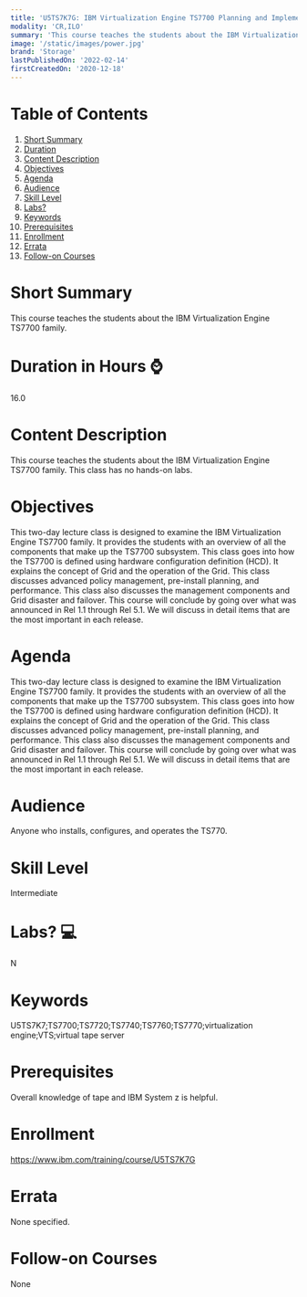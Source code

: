 ```yaml
---
title: 'U5TS7K7G: IBM Virtualization Engine TS7700 Planning and Implementation'
modality: 'CR,ILO'
summary: 'This course teaches the students about the IBM Virtualization Engine TS7700 family.'
image: '/static/images/power.jpg'
brand: 'Storage'
lastPublishedOn: '2022-02-14'
firstCreatedOn: '2020-12-18'
---
```

# Table of Contents
1.  [Short Summary](#short-summary)
2.  [Duration](#duration-in-hours-)
3.  [Content Description](#content-description)
4.  [Objectives](#objectives)
5.  [Agenda](#agenda)
6.  [Audience](#audience)
7.  [Skill Level](#skill-level)
8.  [Labs?](#labs-)
9.  [Keywords](#keywords)
10. [Prerequisites](#prerequisites)
11. [Enrollment](#enrollment)
12. [Errata](#errata)
13. [Follow-on Courses](#follow-on-courses)

# Short Summary
This course teaches the students about the IBM Virtualization Engine TS7700 family.

# Duration in Hours ⌚
16.0

# Content Description
This course teaches the students about the IBM Virtualization Engine TS7700 family. This class has no hands-on labs.



# Objectives
This two-day lecture class is designed to examine the IBM Virtualization Engine TS7700 family. It provides the students with an overview of all the components that make up the TS7700 subsystem. This class goes into how the TS7700 is defined using hardware configuration definition (HCD). It explains the concept of Grid and the operation of the Grid. This class discusses advanced policy management, pre-install planning, and performance. This class also discusses the management components and Grid disaster and failover. This course will conclude by going over what was announced in Rel 1.1 through Rel 5.1. We will discuss in detail items that are the most important in each release.



# Agenda
This two-day lecture class is designed to examine the IBM Virtualization Engine TS7700 family. It provides the students with an overview of all the components that make up the TS7700 subsystem. This class goes into how the TS7700 is defined using hardware configuration definition (HCD). It explains the concept of Grid and the operation of the Grid. This class discusses advanced policy management, pre-install planning, and performance. This class also discusses the management components and Grid disaster and failover. This course will conclude by going over what was announced in Rel 1.1 through Rel 5.1. We will discuss in detail items that are the most important in each release.



# Audience
Anyone who installs, configures, and operates the TS770.



# Skill Level
Intermediate        

# Labs? 💻
N

# Keywords
U5TS7K7;TS7700;TS7720;TS7740;TS7760;TS7770;virtualization engine;VTS;virtual tape server

# Prerequisites
Overall knowledge of tape and IBM System z is helpful.



# Enrollment
https://www.ibm.com/training/course/U5TS7K7G

# Errata
None specified.

# Follow-on Courses
None

